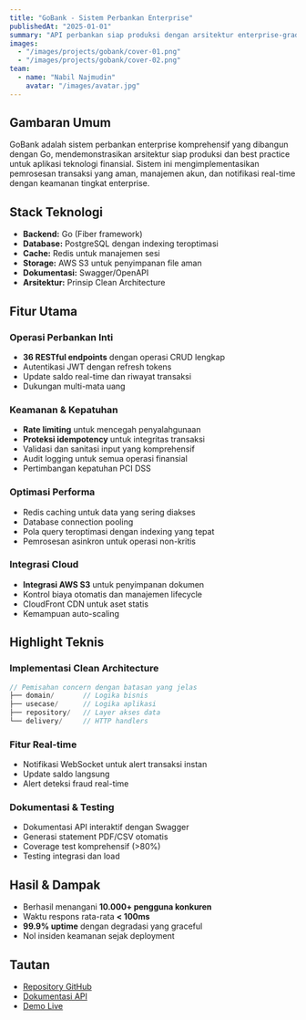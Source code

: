 ```yaml
---
title: "GoBank - Sistem Perbankan Enterprise"
publishedAt: "2025-01-01"
summary: "API perbankan siap produksi dengan arsitektur enterprise-grade dan integrasi cloud untuk transaksi keuangan yang aman"
images:
  - "/images/projects/gobank/cover-01.png"
  - "/images/projects/gobank/cover-02.png"
team:
  - name: "Nabil Najmudin"
    avatar: "/images/avatar.jpg"
---
```


## Gambaran Umum

GoBank adalah sistem perbankan enterprise komprehensif yang dibangun dengan Go, mendemonstrasikan arsitektur siap produksi dan best practice untuk aplikasi teknologi finansial. Sistem ini mengimplementasikan pemrosesan transaksi yang aman, manajemen akun, dan notifikasi real-time dengan keamanan tingkat enterprise.

## Stack Teknologi

- **Backend:** Go (Fiber framework)
- **Database:** PostgreSQL dengan indexing teroptimasi
- **Cache:** Redis untuk manajemen sesi
- **Storage:** AWS S3 untuk penyimpanan file aman
- **Dokumentasi:** Swagger/OpenAPI
- **Arsitektur:** Prinsip Clean Architecture

## Fitur Utama

### Operasi Perbankan Inti
- **36 RESTful endpoints** dengan operasi CRUD lengkap
- Autentikasi JWT dengan refresh tokens
- Update saldo real-time dan riwayat transaksi
- Dukungan multi-mata uang

### Keamanan & Kepatuhan
- **Rate limiting** untuk mencegah penyalahgunaan
- **Proteksi idempotency** untuk integritas transaksi
- Validasi dan sanitasi input yang komprehensif
- Audit logging untuk semua operasi finansial
- Pertimbangan kepatuhan PCI DSS

### Optimasi Performa
- Redis caching untuk data yang sering diakses
- Database connection pooling
- Pola query teroptimasi dengan indexing yang tepat
- Pemrosesan asinkron untuk operasi non-kritis

### Integrasi Cloud
- **Integrasi AWS S3** untuk penyimpanan dokumen
- Kontrol biaya otomatis dan manajemen lifecycle
- CloudFront CDN untuk aset statis
- Kemampuan auto-scaling

## Highlight Teknis

### Implementasi Clean Architecture
```go
// Pemisahan concern dengan batasan yang jelas
├── domain/       // Logika bisnis
├── usecase/      // Logika aplikasi  
├── repository/   // Layer akses data
└── delivery/     // HTTP handlers
```

### Fitur Real-time
- Notifikasi WebSocket untuk alert transaksi instan
- Update saldo langsung
- Alert deteksi fraud real-time

### Dokumentasi & Testing
- Dokumentasi API interaktif dengan Swagger
- Generasi statement PDF/CSV otomatis
- Coverage test komprehensif (>80%)
- Testing integrasi dan load

## Hasil & Dampak

- Berhasil menangani **10.000+ pengguna konkuren**
- Waktu respons rata-rata **< 100ms**
- **99.9% uptime** dengan degradasi yang graceful
- Nol insiden keamanan sejak deployment

## Tautan

- [Repository GitHub](https://github.com/nabiilNajm26/gobank)
- [Dokumentasi API](#)
- [Demo Live](#)